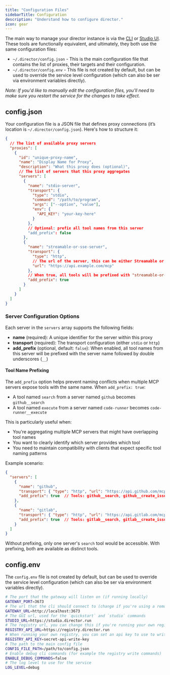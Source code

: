 ```yaml
---
title: "Configuration Files"
sidebarTitle: Configuration
description: "Understand how to configure director."
icon: gear
---
```


The main way to manage your director instance is via the [CLI](../sdk/cli) or [Studio UI](https://studio.director.run). These tools are functionally equivalent, and ultimately, they both use the same configuration files:

- `~/.director/config.json` - This is the main configuration file that contains the list of proxies, their targets and their configuration.
- `~/.director/config.env` - This file is not created by default, but can be used to override the service level configuration (which can also be ser via environment variables directly).

*Note: If you'd like to manually edit the configuration files, you'll need to make sure you restart the service for the changes to take effect.*
 
## config.json

Your configuration file is a JSON file that defines proxy connections (it’s location is `~/.director/config.json`). Here's how to structure it:

```json
{
  // The list of available proxy servers
  "proxies": [
    {
      "id": "unique-proxy-name",
      "name": "Display Name for Proxy",
      "description": "What this proxy does (optional)",
      // The list of servers that this proxy aggregates
      "servers": [
        {
          "name": "stdio-server",
          "transport": {
            "type": "stdio",
            "command": "/path/to/program",
            "args": ["--option", "value"],
            "env": {
              "API_KEY": "your-key-here"
            }
          },
          // Optional: prefix all tool names from this server
          "add_prefix": false
        },
        {
          "name": "streamable-or-sse-server",
          "transport": {
            "type": "http",
            // The url of the server, this can be either Streamable or SSE transports
            "url": "https://api.example.com/mcp"
          },
          // When true, all tools will be prefixed with "streamable-or-sse-server__"
          "add_prefix": true
        }
      ]
    }
  ]
}
```

### Server Configuration Options

Each server in the `servers` array supports the following fields:

- **name** (required): A unique identifier for the server within this proxy
- **transport** (required): The transport configuration (either `stdio` or `http`)
- **add_prefix** (optional, default: `false`): When enabled, all tool names from this server will be prefixed with the server name followed by double underscores (`__`)

#### Tool Name Prefixing

The `add_prefix` option helps prevent naming conflicts when multiple MCP servers expose tools with the same name. When `add_prefix: true`:

- A tool named `search` from a server named `github` becomes `github__search`
- A tool named `execute` from a server named `code-runner` becomes `code-runner__execute`

This is particularly useful when:
- You're aggregating multiple MCP servers that might have overlapping tool names
- You want to clearly identify which server provides which tool
- You need to maintain compatibility with clients that expect specific tool naming patterns

Example scenario:
```json
{
  "servers": [
    {
      "name": "github",
      "transport": { "type": "http", "url": "https://api.github.com/mcp" },
      "add_prefix": true  // Tools: github__search, github__create_issue, etc.
    },
    {
      "name": "gitlab", 
      "transport": { "type": "http", "url": "https://api.gitlab.com/mcp" },
      "add_prefix": true  // Tools: gitlab__search, gitlab__create_issue, etc.
    }
  ]
}
```

Without prefixing, only one server's `search` tool would be accessible. With prefixing, both are available as distinct tools.

## config.env

The `config.env` file is not created by default, but can be used to override the service level configuration (which can also be ser via environment variables directly).

```bash
# The port that the gateway will listen on (if running locally)
GATEWAY_PORT=3673 
# The url that the cli should connect to (change if you're using a remote instance)
GATEWAY_URL=http://localhost:3673 
# The GUI url, used for the `quickstart` and `studio` commands
STUDIO_URL=https://studio.director.run 
# The registry url, you can change this if you're running your own registry somewhere else
REGISTRY_API_URL=https://registry.director.run 
# When running your own registry, you can set an api key to use to write to the registry
REGISTRY_API_KEY=secret-api-write-key 
# The path to the main config file
CONFIG_FILE_PATH=/path/to/config.json 
# Enable debug cli commands (for example the registry write commands)
ENABLE_DEBUG_COMMANDS=false 
# The log level to use for the service
LOG_LEVEL=debug 
```